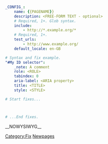 <!-- http://accessify.wikia.com/wiki/Template:Fix -->


<source lang="yaml">

_CONFIG_:
    name: {{PAGENAME}}
    description: <FREE-FORM TEXT - optional>
    # Required, 1+. Glob syntax.
    include:
        - http://*.example.org/*
    # Required, 1+.
    test_urls:
        - http://www.example.org/
    default_locale: en-GB

# Syntax and fix example.
"#My ID selector":
    _note: A comment
    role: <ROLE>
    tabindex: 0
    aria-label: <ARIA property>
    title: <TITLE>
    style: <STYLE>

# Start fixes...



# ...End fixes.
</source>


__NOWYSIWYG__

[[Category:Fix]]

<noinclude>[[Category:Templates|Newpages]]</noinclude>
